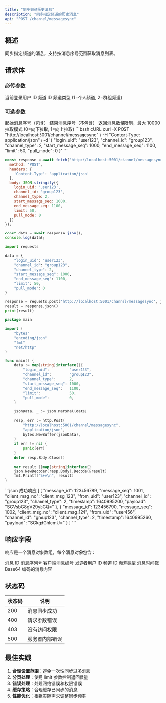 ```yaml
---
title: "同步频道历史消息"
description: "同步指定频道的历史消息"
api: "POST /channel/messagesync"
---
```


## 概述

同步指定频道的消息，支持按消息序号范围获取消息列表。

## 请求体

### 必传参数

<ParamField body="login_uid" type="string" required>
当前登录用户 ID
</ParamField>

<ParamField body="channel_id" type="string" required>
频道 ID
</ParamField>

<ParamField body="channel_type" type="integer" required>
频道类型 (1=个人频道, 2=群组频道)
</ParamField>

### 可选参数

<ParamField body="start_message_seq" type="integer">
起始消息序号（包含）
</ParamField>

<ParamField body="end_message_seq" type="integer">
结束消息序号（不包含）
</ParamField>

<ParamField body="limit" type="integer" maximum={10000}>
返回消息数量限制，最大 10000
</ParamField>

<ParamField body="pull_mode" type="integer">
拉取模式 (0=向下拉取, 1=向上拉取)
</ParamField>

<RequestExample>
```bash cURL
curl -X POST "http://localhost:5001/channel/messagesync" \
  -H "Content-Type: application/json" \
  -d '{
    "login_uid": "user123",
    "channel_id": "group123",
    "channel_type": 2,
    "start_message_seq": 1000,
    "end_message_seq": 1100,
    "limit": 50,
    "pull_mode": 0
  }'
```

```javascript JavaScript
const response = await fetch('http://localhost:5001/channel/messagesync', {
  method: 'POST',
  headers: {
    'Content-Type': 'application/json'
  },
  body: JSON.stringify({
    login_uid: 'user123',
    channel_id: 'group123',
    channel_type: 2,
    start_message_seq: 1000,
    end_message_seq: 1100,
    limit: 50,
    pull_mode: 0
  })
});

const data = await response.json();
console.log(data);
```

```python Python
import requests

data = {
    "login_uid": "user123",
    "channel_id": "group123",
    "channel_type": 2,
    "start_message_seq": 1000,
    "end_message_seq": 1100,
    "limit": 50,
    "pull_mode": 0
}

response = requests.post('http://localhost:5001/channel/messagesync', json=data)
result = response.json()
print(result)
```

```go Go
package main

import (
    "bytes"
    "encoding/json"
    "fmt"
    "net/http"
)

func main() {
    data := map[string]interface{}{
        "login_uid":         "user123",
        "channel_id":        "group123",
        "channel_type":      2,
        "start_message_seq": 1000,
        "end_message_seq":   1100,
        "limit":             50,
        "pull_mode":         0,
    }
    
    jsonData, _ := json.Marshal(data)
    
    resp, err := http.Post(
        "http://localhost:5001/channel/messagesync",
        "application/json",
        bytes.NewBuffer(jsonData),
    )
    if err != nil {
        panic(err)
    }
    defer resp.Body.Close()
    
    var result []map[string]interface{}
    json.NewDecoder(resp.Body).Decode(&result)
    fmt.Printf("%+v\n", result)
}
```
</RequestExample>

<ResponseExample>
```json 成功响应
[
  {
    "message_id": 123456789,
    "message_seq": 1001,
    "client_msg_no": "client_msg_123",
    "from_uid": "user123",
    "channel_id": "group123",
    "channel_type": 2,
    "timestamp": 1640995200,
    "payload": "SGVsbG8gV29ybGQ="
  },
  {
    "message_id": 123456790,
    "message_seq": 1002,
    "client_msg_no": "client_msg_124",
    "from_uid": "user456",
    "channel_id": "group123",
    "channel_type": 2,
    "timestamp": 1640995260,
    "payload": "SGkgdGhlcmU="
  }
]
```
</ResponseExample>

## 响应字段

响应是一个消息对象数组，每个消息对象包含：

<ResponseField name="message_id" type="integer" required>
消息 ID
</ResponseField>

<ResponseField name="message_seq" type="integer" required>
消息序列号
</ResponseField>

<ResponseField name="client_msg_no" type="string" required>
客户端消息编号
</ResponseField>

<ResponseField name="from_uid" type="string" required>
发送者用户 ID
</ResponseField>

<ResponseField name="channel_id" type="string" required>
频道 ID
</ResponseField>

<ResponseField name="channel_type" type="integer" required>
频道类型
</ResponseField>

<ResponseField name="timestamp" type="integer" required>
消息时间戳
</ResponseField>

<ResponseField name="payload" type="string" required>
Base64 编码的消息内容
</ResponseField>

## 状态码

| 状态码 | 说明 |
|--------|------|
| 200 | 消息同步成功 |
| 400 | 请求参数错误 |
| 403 | 没有访问权限 |
| 500 | 服务器内部错误 |

## 最佳实践

1. **合理设置范围**：避免一次性同步过多消息
2. **分页处理**：使用 limit 参数控制返回数量
3. **错误处理**：处理网络错误和权限错误
4. **缓存策略**：合理缓存已同步的消息
5. **性能优化**：根据实际需求调整同步频率

